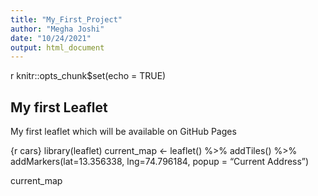 ```yaml
---
title: "My_First_Project"
author: "Megha Joshi"
date: "10/24/2021"
output: html_document
---
```


{r setup, include=FALSE}
knitr::opts_chunk$set(echo = TRUE)


## My first Leaflet

My first leaflet which will be available on GitHub Pages

{r cars}
library(leaflet)
current_map <- leaflet() %>%
  addTiles() %>%
addMarkers(lat=13.356338, lng=74.796184, popup = "Current Address")

current_map
